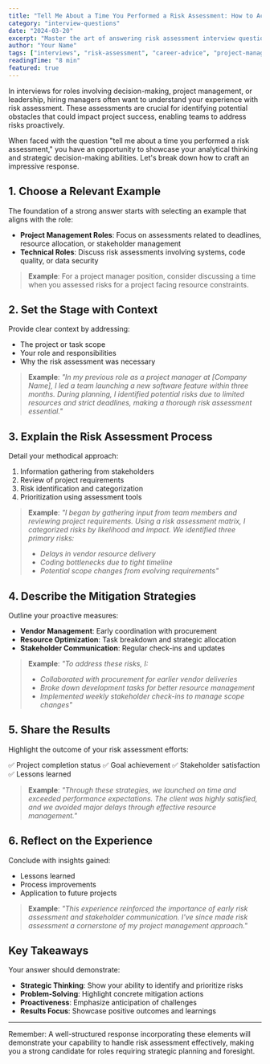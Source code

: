```yaml
---
title: "Tell Me About a Time You Performed a Risk Assessment: How to Ace This Common Interview Question"
category: "interview-questions"
date: "2024-03-20"
excerpt: "Master the art of answering risk assessment interview questions with this comprehensive guide including real examples and step-by-step approach"
author: "Your Name"
tags: ["interviews", "risk-assessment", "career-advice", "project-management"]
readingTime: "8 min"
featured: true
---
```


In interviews for roles involving decision-making, project management, or leadership, hiring managers often want to understand your experience with risk assessment. These assessments are crucial for identifying potential obstacles that could impact project success, enabling teams to address risks proactively.

When faced with the question "tell me about a time you performed a risk assessment," you have an opportunity to showcase your analytical thinking and strategic decision-making abilities. Let's break down how to craft an impressive response.

## 1. Choose a Relevant Example

The foundation of a strong answer starts with selecting an example that aligns with the role:

- **Project Management Roles**: Focus on assessments related to deadlines, resource allocation, or stakeholder management
- **Technical Roles**: Discuss risk assessments involving systems, code quality, or data security

> **Example**: For a project manager position, consider discussing a time when you assessed risks for a project facing resource constraints.

## 2. Set the Stage with Context

Provide clear context by addressing:

- The project or task scope
- Your role and responsibilities
- Why the risk assessment was necessary

> **Example**: _"In my previous role as a project manager at [Company Name], I led a team launching a new software feature within three months. During planning, I identified potential risks due to limited resources and strict deadlines, making a thorough risk assessment essential."_

## 3. Explain the Risk Assessment Process

Detail your methodical approach:

1. Information gathering from stakeholders
2. Review of project requirements
3. Risk identification and categorization
4. Prioritization using assessment tools

> **Example**: _"I began by gathering input from team members and reviewing project requirements. Using a risk assessment matrix, I categorized risks by likelihood and impact. We identified three primary risks:_
>
> - _Delays in vendor resource delivery_
> - _Coding bottlenecks due to tight timeline_
> - _Potential scope changes from evolving requirements"_

## 4. Describe the Mitigation Strategies

Outline your proactive measures:

- **Vendor Management**: Early coordination with procurement
- **Resource Optimization**: Task breakdown and strategic allocation
- **Stakeholder Communication**: Regular check-ins and updates

> **Example**: _"To address these risks, I:_
>
> - _Collaborated with procurement for earlier vendor deliveries_
> - _Broke down development tasks for better resource management_
> - _Implemented weekly stakeholder check-ins to manage scope changes"_

## 5. Share the Results

Highlight the outcome of your risk assessment efforts:

✅ Project completion status
✅ Goal achievement
✅ Stakeholder satisfaction
✅ Lessons learned

> **Example**: _"Through these strategies, we launched on time and exceeded performance expectations. The client was highly satisfied, and we avoided major delays through effective resource management."_

## 6. Reflect on the Experience

Conclude with insights gained:

- Lessons learned
- Process improvements
- Application to future projects

> **Example**: _"This experience reinforced the importance of early risk assessment and stakeholder communication. I've since made risk assessment a cornerstone of my project management approach."_

## Key Takeaways

Your answer should demonstrate:

- **Strategic Thinking**: Show your ability to identify and prioritize risks
- **Problem-Solving**: Highlight concrete mitigation actions
- **Proactiveness**: Emphasize anticipation of challenges
- **Results Focus**: Showcase positive outcomes and learnings

---

Remember: A well-structured response incorporating these elements will demonstrate your capability to handle risk assessment effectively, making you a strong candidate for roles requiring strategic planning and foresight.
